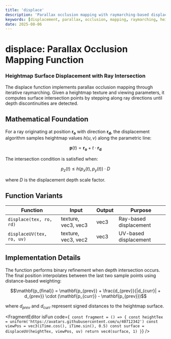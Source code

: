 ```yaml
---
title: 'displace'
description: 'Parallax occlusion mapping with raymarching-based displacement'
keywords: [displacement, parallax, occlusion, mapping, raymarching, heightmap]
date: 2025-08-06
---
```



# displace: Parallax Occlusion Mapping Function

### Heightmap Surface Displacement with Ray Intersection

The displace function implements parallax occlusion mapping through iterative raymarching. Given a heightmap texture and viewing parameters, it computes surface intersection points by stepping along ray directions until depth discontinuities are detected.

## Mathematical Foundation

For a ray originating at position $\mathbf{r_o}$ with direction $\mathbf{r_d}$, the displacement algorithm samples heightmap values $h(u,v)$ along the parametric line:

$$\mathbf{p}(t) = \mathbf{r_o} + t \cdot \mathbf{r_d}$$

The intersection condition is satisfied when:

$$p_z(t) \leq h(p_x(t), p_y(t)) \cdot D$$

where $D$ is the displacement depth scale factor.

## Function Variants

| Function                  | Input               | Output | Purpose                |
| ------------------------- | ------------------- | ------ | ---------------------- |
| `displace(tex, ro, rd)`   | texture, vec3, vec3 | vec3   | Ray-based displacement |
| `displaceUV(tex, ro, uv)` | texture, vec3, vec2 | vec3   | UV-based displacement  |

## Implementation Details

The function performs binary refinement when depth intersection occurs. The final position interpolates between the last two sample points using distance-based weighting:

$$\mathbf{p_{final}} = \mathbf{p_{prev}} + \frac{d_{prev}}{|d_{curr}| + d_{prev}} \cdot (\mathbf{p_{curr}} - \mathbf{p_{prev}})$$

where $d_{prev}$ and $d_{curr}$ represent signed distances to the heightmap surface.

<FragmentEditor
        isFun
        code={`
const fragment = () => {
        const heightTex = uniform('https://avatars.githubusercontent.com/u/40712342')
        const viewPos = vec3(iTime.cos(), iTime.sin(), 0.5)
        const surface = displaceUV(heightTex, viewPos, uv)
        return vec4(surface, 1)
}`}
/>
